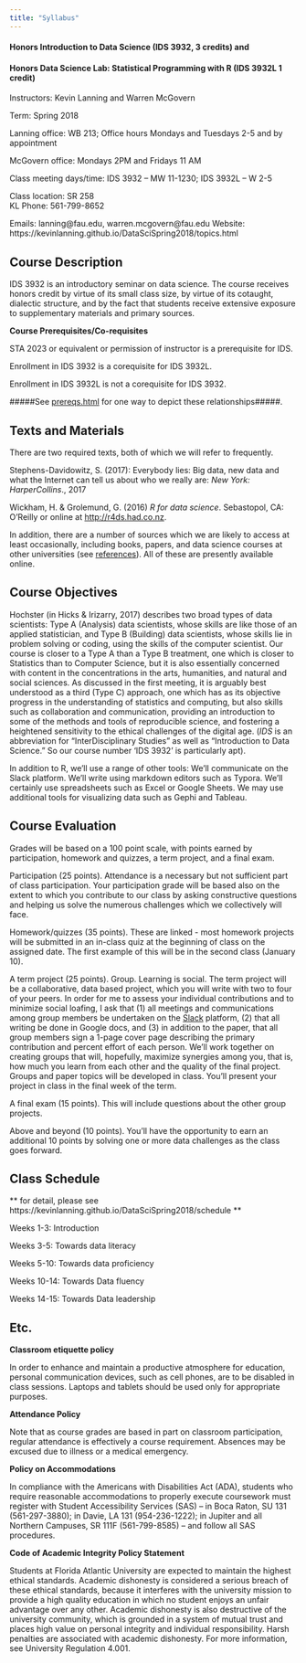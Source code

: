 ```yaml
---
title: "Syllabus"
---
```


#### Honors Introduction to Data Science (IDS 3932, 3 credits) and 

#### Honors Data Science Lab: Statistical Programming with R (IDS 3932L 1 credit)

Instructors: Kevin Lanning and Warren McGovern

Term: Spring 2018

Lanning office: WB 213; Office hours Mondays and Tuesdays 2-5 and by appointment

McGovern office: Mondays 2PM and Fridays 11 AM

Class meeting days/time: IDS 3932 – MW 11-1230; IDS 3932L – W 2-5

Class location: SR 258  
KL Phone: 561-799-8652

Emails: lanning\@fau.edu, warren.mcgovern\@fau.edu
Website: https://kevinlanning.github.io/DataSciSpring2018/topics.html

## Course Description 

IDS 3932 is an introductory seminar on data science. The course receives honors credit by virtue of its small class size, by virtue of its cotaught, dialectic structure, and by the fact that students receive extensive exposure to supplementary materials and primary sources.

**Course Prerequisites/Co-requisites**

STA 2023 or equivalent or permission of instructor is a prerequisite for IDS.

Enrollment in IDS 3932 is a corequisite for IDS 3932L.

Enrollment in IDS 3932L is not a corequisite for IDS 3932. 

#####See [prereqs.html](https://kevinlanning.github.io/DataSciSpring2018/prereqs.html) for one way to depict these relationships#####.


## Texts and Materials

There are two required texts, both of which we will refer to frequently.

Stephens-Davidowitz, S. (2017): Everybody lies: Big data, new data and what the Internet can tell us about who we really are: *New York: HarperCollins*., 2017

Wickham, H. & Grolemund, G. (2016) *R for data science*. Sebastopol, CA: O’Reilly or online at [http://r4ds.had.co.nz](http://r4ds.had.co.nz).

In addition, there are a number of sources which we are likely to access at least occasionally, including books, papers, and data science courses at other universities (see [references](https://kevinlanning.github.io/DataSciSpring2018/references)). All of these are presently available online.

## Course Objectives

Hochster (in Hicks & Irizarry, 2017) describes two broad types of data
scientists: Type A (Analysis) data scientists, whose skills are like those of an applied statistician, and Type B (Building) data scientists, whose skills lie in problem solving or coding, using the skills of the computer scientist. Our course is closer to a Type A than a Type B treatment, one which is closer to Statistics than to Computer Science, but it is also essentially concerned with content in the concentrations in the arts, humanities, and natural and social sciences. As discussed in the first meeting, it is arguably best understood as a third (Type C) approach, one which has as its objective progress in the understanding of statistics and computing, but also skills such as collaboration and communication, providing an introduction to some of the methods and tools of reproducible science, and fostering a heightened sensitivity to the ethical challenges of the digital age. (*IDS* is an abbreviation for "InterDisciplinary Studies" as well as "Introduction to Data Science."  So our course number 'IDS 3932' is particularly apt).

In addition to R, we'll use a range of other tools: We'll communicate on the Slack platform. We'll write using markdown editors such as Typora. We'll certainly use spreadsheets such as Excel or Google Sheets. We may use additional tools for visualizing data such as Gephi and Tableau.

## Course Evaluation

Grades will be based on a 100 point scale, with points earned by participation, homework and quizzes, a term project, and a final exam.

Participation (25 points). Attendance is a necessary but not sufficient part of class participation. Your participation grade will be based also on the extent to which you contribute to our class by asking constructive questions and helping us solve the numerous challenges which we collectively will face.

Homework/quizzes (35 points). These are linked - most homework projects will be submitted in an in-class quiz at the beginning of class on the assigned date.  The first example of this will be in the second class (January 10).

A term project (25 points). Group. Learning is social. The term project will be a collaborative, data based project, which you will write with two to four of your peers. In order for me to assess your individual contributions and to minimize social loafing, I ask that (1) all meetings and communications among group members be undertaken on the [Slack](https://faudatascience.slack.com/) platform, (2) that all writing be done in Google docs, and (3) in addition to the paper, that all group members sign a 1-page cover page describing the primary contribution and percent effort of each person. We’ll work together on creating groups that will, hopefully, maximize synergies among you, that is, how much you learn from each other and the quality of the final project. Groups and paper topics will be developed in class. You'll present your project in class in the final week of the term.

A final exam (15 points). This will include questions about the other group projects.

Above and beyond (10 points). You'll have the opportunity to earn an additional 10 points by solving one or more data challenges as the class goes forward.

## Class Schedule 

** for detail, please see https://kevinlanning.github.io/DataSciSpring2018/schedule ** 

Weeks 1-3: Introduction

Weeks 3-5: Towards data literacy

Weeks 5-10: Towards data proficiency

Weeks 10-14: Towards Data fluency

Weeks 14-15: Towards Data leadership

## Etc.

**Classroom etiquette policy**

In order to enhance and maintain a productive atmosphere for education, personal communication devices, such as cell phones, are to be disabled in class sessions. Laptops and tablets should be used only for appropriate purposes.

**Attendance Policy**

Note that as course grades are based in part on classroom participation, regular attendance is effectively a course requirement. Absences may be excused due to illness or a medical emergency.

**Policy on Accommodations**

In compliance with the Americans with Disabilities Act (ADA), students who require reasonable accommodations to properly execute coursework must register with Student Accessibility Services (SAS) -- in Boca Raton, SU 131 (561-297-3880); in Davie, LA 131 (954-236-1222); in Jupiter and all Northern Campuses, SR 111F (561-799-8585) – and follow all SAS procedures.

**Code of Academic Integrity Policy Statement**

Students at Florida Atlantic University are expected to maintain the highest ethical standards. Academic dishonesty is considered a serious breach of these ethical standards, because it interferes with the university mission to provide a high quality education in which no student enjoys an unfair advantage over any other. Academic dishonesty is also destructive of the university community, which is grounded in a system of mutual trust and places high value on personal integrity and individual responsibility. Harsh penalties are associated with academic dishonesty. For more information, see University Regulation 4.001.

